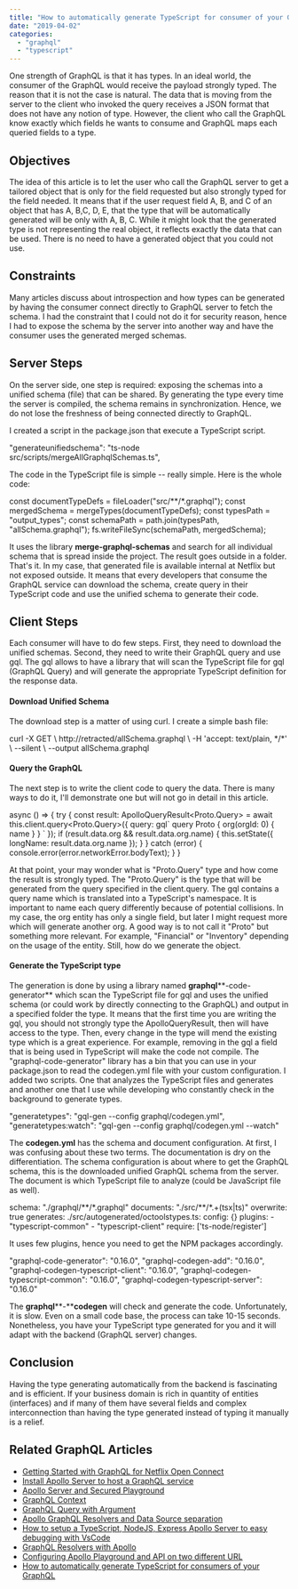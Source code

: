 ```yaml
---
title: "How to automatically generate TypeScript for consumer of your GraphQL"
date: "2019-04-02"
categories: 
  - "graphql"
  - "typescript"
---
```


One strength of GraphQL is that it has types. In an ideal world, the consumer of the GraphQL would receive the payload strongly typed. The reason that it is not the case is natural. The data that is moving from the server to the client who invoked the query receives a JSON format that does not have any notion of type. However, the client who call the GraphQL know exactly which fields he wants to consume and GraphQL maps each queried fields to a type.

## Objectives

The idea of this article is to let the user who call the GraphQL server to get a tailored object that is only for the field requested but also strongly typed for the field needed. It means that if the user request field A, B, and C of an object that has A, B,C, D, E, that the type that will be automatically generated will be only with A, B, C. While it might look that the generated type is not representing the real object, it reflects exactly the data that can be used. There is no need to have a generated object that you could not use.

## Constraints

Many articles discuss about introspection and how types can be generated by having the consumer connect directly to GraphQL server to fetch the schema. I had the constraint that I could not do it for security reason, hence I had to expose the schema by the server into another way and have the consumer uses the generated merged schemas.

## Server Steps

On the server side, one step is required: exposing the schemas into a unified schema (file) that can be shared. By generating the type every time the server is compiled, the schema remains in synchronization. Hence, we do not lose the freshness of being connected directly to GraphQL.

I created a script in the package.json that execute a TypeScript script.

"generateunifiedschema": "ts-node src/scripts/mergeAllGraphqlSchemas.ts",

The code in the TypeScript file is simple -- really simple. Here is the whole code:

const documentTypeDefs = fileLoader("src/\*\*/\*.graphql");
const mergedSchema = mergeTypes(documentTypeDefs);
const typesPath = "output\_types";
const schemaPath = path.join(typesPath, "allSchema.graphql");
fs.writeFileSync(schemaPath, mergedSchema);

It uses the library **merge-graphql-schemas** and search for all individual schema that is spread inside the project. The result goes outside in a folder. That's it. In my case, that generated file is available internal at Netflix but not exposed outside. It means that every developers that consume the GraphQL service can download the schema, create query in their TypeScript code and use the unified schema to generate their code.

## Client Steps

Each consumer will have to do few steps. First, they need to download the unified schemas. Second, they need to write their GraphQL query and use gql. The gql allows to have a library that will scan the TypeScript file for gql (GraphQL Query) and will generate the appropriate TypeScript definition for the response data.

#### Download Unified Schema

The download step is a matter of using curl. I create a simple bash file:

curl -X GET \\
  http://retracted/allSchema.graphql \\
  -H 'accept: text/plain, \*/\*' \\
  --silent \\
  --output allSchema.graphql

#### Query the GraphQL

The next step is to write the client code to query the data. There is many ways to do it, I'll demonstrate one but will not go in detail in this article.

async () => {
            try {
                const result: ApolloQueryResult<Proto.Query> = await this.client.query<Proto.Query>({
                    query: gql\`
                        query Proto {
                            org(orgId: 0) {
                                name
                            }
                        }
                    \`
                });
                if (result.data.org && result.data.org.name) {
                    this.setState({
                        longName: result.data.org.name
                    });
                }
            } catch (error) {
                console.error(error.networkError.bodyText);
            }
        }

At that point, your may wonder what is "Proto.Query" type and how come the result is strongly typed. The "Proto.Query" is the type that will be generated from the query specified in the client.query. The gql contains a query name which is translated into a TypeScript's namespace. It is important to name each query differently because of potential collisions. In my case, the org entity has only a single field, but later I might request more which will generate another org. A good way is to not call it "Proto" but something more relevant. For example, "Financial" or "Inventory" depending on the usage of the entity. Still, how do we generate the object.

#### Generate the TypeScript type

The generation is done by using a library named **graphql****\-code-generator** which scan the TypeScript file for gql and uses the unified schema (or could work by directly connecting to the GraphQL) and output in a specified folder the type. It means that the first time you are writing the gql, you should not strongly type the ApolloQueryResult, then will have access to the type. Then, every change in the type will mend the existing type which is a great experience. For example, removing in the gql a field that is being used in TypeScript will make the code not compile. The "graphql\-code-generator" library has a bin that you can use in your package.json to read the codegen.yml file with your custom configuration. I added two scripts. One that analyzes the TypeScript files and generates and another one that I use while developing who constantly check in the background to generate types.

"generatetypes": "gql-gen --config graphql/codegen.yml",
"generatetypes:watch": "gql-gen --config graphql/codegen.yml --watch"

The **codegen.yml** has the schema and document configuration. At first, I was confusing about these two terms. The documentation is dry on the differentiation. The schema configuration is about where to get the GraphQL schema, this is the downloaded unified GraphQL schema from the server. The document is which TypeScript file to analyze (could be JavaScript file as well).

schema: "./graphql/\*\*/\*.graphql"
documents: "./src/\*\*/\*.+(tsx|ts)"
overwrite: true
generates:
  ./src/autogenerated/octoolstypes.ts:
    config: {}
    plugins:
      - "typescript-common"
      - "typescript-client"
require: ['ts-node/register']

It uses few plugins, hence you need to get the NPM packages accordingly.

"graphql-code-generator": "0.16.0",
"graphql-codegen-add": "0.16.0",
"graphql-codegen-typescript-client": "0.16.0",
"graphql-codegen-typescript-common": "0.16.0",
"graphql-codegen-typescript-server": "0.16.0"

The **graphql****\-****codegen** will check and generate the code. Unfortunately, it is slow. Even on a small code base, the process can take 10-15 seconds. Nonetheless, you have your TypeScript type generated for you and it will adapt with the backend (GraphQL server) changes.

## Conclusion

Having the type generating automatically from the backend is fascinating and is efficient. If your business domain is rich in quantity of entities (interfaces) and if many of them have several fields and complex interconnection than having the type generated instead of typing it manually is a relief.

## Related GraphQL Articles

- [Getting Started with GraphQL for Netflix Open Connect](https://patrickdesjardins.com/blog/getting-started-with-graphql-for-netflix-open-connect)
- [Install Apollo Server to host a GraphQL service](https://patrickdesjardins.com/blog/install-apollo-server-to-host-a-graphql-service)
- [Apollo Server and Secured Playground](https://patrickdesjardins.com/blog/apollo-server-and-secured-playground)
- [GraphQL Context](https://patrickdesjardins.com/blog/graphql-context)
- [GraphQL Query with Argument](https://patrickdesjardins.com/blog/graphql-query-with-argument)
- [Apollo GraphQL Resolvers and Data Source separation](https://patrickdesjardins.com/blog/apollo-graphql-resolvers-and-data-source-separation)
- [How to setup a TypeScript, NodeJS, Express Apollo Server to easy debugging with VsCode](https://patrickdesjardins.com/blog/how-to-setup-a-typescript-nodejs-express-apollo-server-to-easy-debugging-with-vscode)
- [GraphQL Resolvers with Apollo](https://patrickdesjardins.com/blog/graphql-resolvers-with-apollo)
- [Configuring Apollo Playground and API on two different URL](https://patrickdesjardins.com/blog/configuring-apollo-playground-and-api-on-two-different-url)
- [How to automatically generate TypeScript for consumers of your GraphQL](https://patrickdesjardins.com/blog/how-to-automatically-generate-typescript-for-consumer-of-your-graphql)
